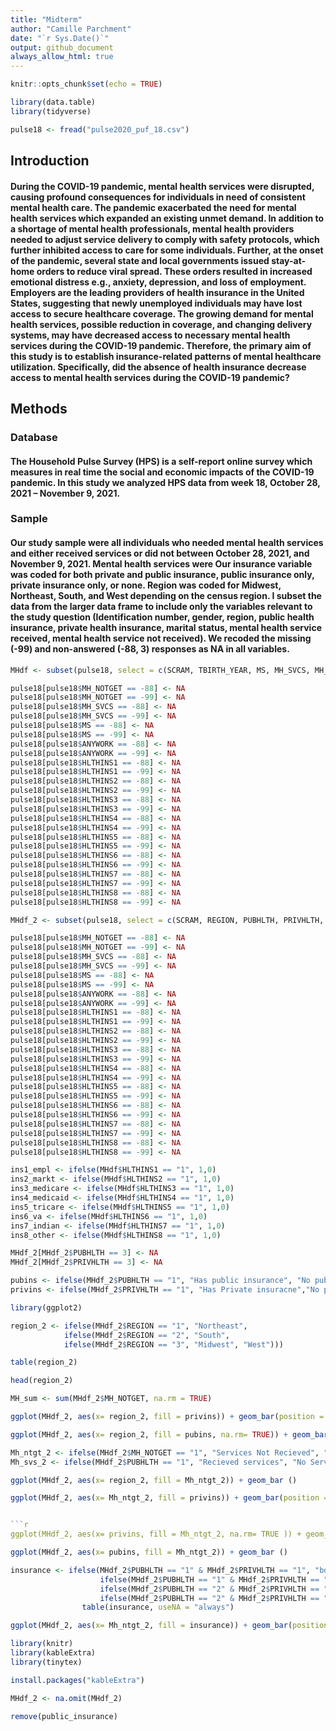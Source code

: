 ```yaml
---
title: "Midterm"
author: "Camille Parchment"
date: "`r Sys.Date()`"
output: github_document
always_allow_html: true
---
```


```r
knitr::opts_chunk$set(echo = TRUE)
```

```r
library(data.table)
library(tidyverse)
```

```r
pulse18 <- fread("pulse2020_puf_18.csv")

```

## Introduction 

#### During the COVID-19 pandemic, mental health services were disrupted, causing profound consequences for individuals in need of consistent mental health care. The pandemic exacerbated the need for mental health services which expanded an existing unmet demand. In addition to a shortage of mental health professionals, mental health providers needed to adjust service delivery to comply with safety protocols, which further inhibited access to care for some individuals. Further, at the onset of the pandemic, several state and local governments issued stay-at-home orders to reduce viral spread. These orders resulted in increased emotional distress e.g., anxiety, depression, and loss of employment. Employers are the leading providers of health insurance in the United States, suggesting that newly unemployed individuals may have lost access to secure healthcare coverage. The growing demand for mental health services, possible reduction in coverage, and changing delivery systems, may have decreased access to necessary mental health services during the COVID-19 pandemic. Therefore, the primary aim of this study is to establish insurance-related patterns of mental healthcare utilization. Specifically, did the absence of health insurance decrease access to mental health services during the COVID-19 pandemic? 

## Methods

### Database 

#### The Household Pulse Survey (HPS) is a self-report online survey which measures in real time the social and economic impacts of the COVID-19 pandemic. In this study we analyzed HPS data from week 18,  October 28, 2021 – November 9, 2021. 

### Sample

#### Our study sample were all individuals who needed mental health services and either received services or did not between October 28, 2021, and November 9, 2021.  Mental health services were   Our insurance variable was coded for both private and public insurance, public insurance only, private insurance only, or none. Region was coded for Midwest, Northeast, South, and West depending on the census region. I subset the data from the larger data frame to include only the variables relevant to the study question (Identification number, gender, region, public health insurance, private health insurance, marital status, mental health service received, mental health service not received). We recoded the missing (-99) and non-answered (-88, 3) responses as NA in all variables. 







```r
MHdf <- subset(pulse18, select = c(SCRAM, TBIRTH_YEAR, MS, MH_SVCS, MH_NOTGET, EGENDER, ANYWORK, HLTHINS1, HLTHINS2, HLTHINS3, HLTHINS4, HLTHINS5, HLTHINS6, HLTHINS7, HLTHINS8))
```

```r
pulse18[pulse18$MH_NOTGET == -88] <- NA
pulse18[pulse18$MH_NOTGET == -99] <- NA
pulse18[pulse18$MH_SVCS == -88] <- NA
pulse18[pulse18$MH_SVCS == -99] <- NA
pulse18[pulse18$MS == -88] <- NA
pulse18[pulse18$MS == -99] <- NA
pulse18[pulse18$ANYWORK == -88] <- NA
pulse18[pulse18$ANYWORK == -99] <- NA
pulse18[pulse18$HLTHINS1 == -88] <- NA
pulse18[pulse18$HLTHINS1 == -99] <- NA
pulse18[pulse18$HLTHINS2 == -88] <- NA
pulse18[pulse18$HLTHINS2 == -99] <- NA
pulse18[pulse18$HLTHINS3 == -88] <- NA
pulse18[pulse18$HLTHINS3 == -99] <- NA
pulse18[pulse18$HLTHINS4 == -88] <- NA
pulse18[pulse18$HLTHINS4 == -99] <- NA
pulse18[pulse18$HLTHINS5 == -88] <- NA
pulse18[pulse18$HLTHINS5 == -99] <- NA
pulse18[pulse18$HLTHINS6 == -88] <- NA
pulse18[pulse18$HLTHINS6 == -99] <- NA
pulse18[pulse18$HLTHINS7 == -88] <- NA
pulse18[pulse18$HLTHINS7 == -99] <- NA
pulse18[pulse18$HLTHINS8 == -88] <- NA
pulse18[pulse18$HLTHINS8 == -99] <- NA
```


```r
MHdf_2 <- subset(pulse18, select = c(SCRAM, REGION, PUBHLTH, PRIVHLTH, EST_ST, TBIRTH_YEAR, MS, MH_SVCS, MH_NOTGET, EGENDER, ANYWORK, HLTHINS1, HLTHINS2, HLTHINS3, HLTHINS4, HLTHINS5, HLTHINS6, HLTHINS7, HLTHINS8 ))
```

```r
pulse18[pulse18$MH_NOTGET == -88] <- NA
pulse18[pulse18$MH_NOTGET == -99] <- NA
pulse18[pulse18$MH_SVCS == -88] <- NA
pulse18[pulse18$MH_SVCS == -99] <- NA
pulse18[pulse18$MS == -88] <- NA
pulse18[pulse18$MS == -99] <- NA
pulse18[pulse18$ANYWORK == -88] <- NA
pulse18[pulse18$ANYWORK == -99] <- NA
pulse18[pulse18$HLTHINS1 == -88] <- NA
pulse18[pulse18$HLTHINS1 == -99] <- NA
pulse18[pulse18$HLTHINS2 == -88] <- NA
pulse18[pulse18$HLTHINS2 == -99] <- NA
pulse18[pulse18$HLTHINS3 == -88] <- NA
pulse18[pulse18$HLTHINS3 == -99] <- NA
pulse18[pulse18$HLTHINS4 == -88] <- NA
pulse18[pulse18$HLTHINS4 == -99] <- NA
pulse18[pulse18$HLTHINS5 == -88] <- NA
pulse18[pulse18$HLTHINS5 == -99] <- NA
pulse18[pulse18$HLTHINS6 == -88] <- NA
pulse18[pulse18$HLTHINS6 == -99] <- NA
pulse18[pulse18$HLTHINS7 == -88] <- NA
pulse18[pulse18$HLTHINS7 == -99] <- NA
pulse18[pulse18$HLTHINS8 == -88] <- NA
pulse18[pulse18$HLTHINS8 == -99] <- NA
```
```r
ins1_empl <- ifelse(MHdf$HLTHINS1 == "1", 1,0)
ins2_markt <- ifelse(MHdf$HLTHINS2 == "1", 1,0)
ins3_medicare <- ifelse(MHdf$HLTHINS3 == "1", 1,0)
ins4_medicaid <- ifelse(MHdf$HLTHINS4 == "1", 1,0)
ins5_tricare <- ifelse(MHdf$HLTHINS5 == "1", 1,0)
ins6_va <- ifelse(MHdf$HLTHINS6 == "1", 1,0)
ins7_indian <- ifelse(MHdf$HLTHINS7 == "1", 1,0)
ins8_other <- ifelse(MHdf$HLTHINS8 == "1", 1,0)

```

```r
MHdf_2[MHdf_2$PUBHLTH == 3] <- NA
MHdf_2[MHdf_2$PRIVHLTH == 3] <- NA
```
```r
pubins <- ifelse(MHdf_2$PUBHLTH == "1", "Has public insurance", "No public insurance")
privins <- ifelse(MHdf_2$PRIVHLTH == "1", "Has Private insuracne","No private insurance")
```

```r
library(ggplot2)
```
```r
region_2 <- ifelse(MHdf_2$REGION == "1", "Northeast",
            ifelse(MHdf_2$REGION == "2", "South",
            ifelse(MHdf_2$REGION == "3", "Midwest", "West")))
```
```r
table(region_2)
```
```r
head(region_2)
```


```r
MH_sum <- sum(MHdf_2$MH_NOTGET, na.rm = TRUE)
```



```r
ggplot(MHdf_2, aes(x= region_2, fill = privins)) + geom_bar(position = position_dodge())

ggplot(MHdf_2, aes(x= region_2, fill = pubins, na.rm= TRUE)) + geom_bar(position = position_dodge())
```

```r
Mh_ntgt_2 <- ifelse(MHdf_2$MH_NOTGET == "1", "Services Not Recieved", "Services Recieved")
Mh_svs_2 <- ifelse(MHdf_2$PUBHLTH == "1", "Recieved services", "No Services")

```

```r
ggplot(MHdf_2, aes(x= region_2, fill = Mh_ntgt_2)) + geom_bar () 

```


```r
ggplot(MHdf_2, aes(x= Mh_ntgt_2, fill = privins)) + geom_bar(position = position_dodge())


```r
ggplot(MHdf_2, aes(x= privins, fill = Mh_ntgt_2, na.rm= TRUE )) + geom_bar () 

```
```r
ggplot(MHdf_2, aes(x= pubins, fill = Mh_ntgt_2)) + geom_bar () 

```
```r
insurance <- ifelse(MHdf_2$PUBHLTH == "1" & MHdf_2$PRIVHLTH == "1", "both", 
                    ifelse(MHdf_2$PUBHLTH == "1" & MHdf_2$PRIVHLTH == "2", "Public insurance only", 
                    ifelse(MHdf_2$PUBHLTH == "2" & MHdf_2$PRIVHLTH == "1", "Private insurance only", 
                    ifelse(MHdf_2$PUBHLTH == "2" & MHdf_2$PRIVHLTH == "2", "No Insurance", NA))))
                table(insurance, useNA = "always")

```

```r
ggplot(MHdf_2, aes(x= Mh_ntgt_2, fill = insurance)) + geom_bar(position = position_dodge())
```
```r
library(knitr)
library(kableExtra)
library(tinytex)
```
```r
install.packages("kableExtra")
```
```r
MHdf_2 <- na.omit(MHdf_2)
```
```r
remove(public_insurance)
```


